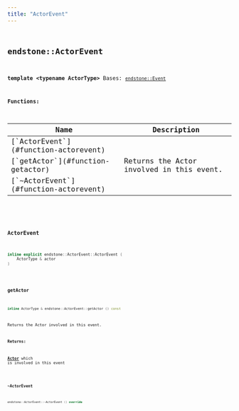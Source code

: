 ```yaml
---
title: "ActorEvent"
---
```


## <code className="doc-symbol doc-symbol-class"/> endstone::ActorEvent

**template &lt;typename ActorType&gt;**
Bases: [`endstone::Event`](classendstone_1_1_event.md)
















**Functions:**

<table>
<thead>
   <tr>
      <th>Name</th>
      <th>Description</th>
   </tr>
</thead>
<tbody>
<tr key="classendstone_1_1_actor_event_1a07f53f59692095b4a31a6e3d95128015">
    <td>[`ActorEvent`](#function-actorevent)</td>
    <td></td>
</tr>
<tr key="classendstone_1_1_actor_event_1a49c459c96e831dbab2333ec2187ea552">
    <td>[`getActor`](#function-getactor)</td>
    <td>Returns the Actor involved in this event.</td>
</tr>
<tr key="classendstone_1_1_actor_event_1a9fff5524effc04e99bb28d49a9b37b6f">
    <td>[`~ActorEvent`](#function-actorevent)</td>
    <td></td>
</tr>
</tbody>
</table>

### <code className="doc-symbol doc-symbol-function"/> ActorEvent

```cpp
inline explicit endstone::ActorEvent::ActorEvent (
    ActorType & actor
) 
```


### <code className="doc-symbol doc-symbol-function"/> getActor

```cpp
inline ActorType & endstone::ActorEvent::getActor () const
```

Returns the Actor involved in this event.



**Returns:**

[**Actor**](classendstone_1_1_actor.md) which is involved in this event 





        
### <code className="doc-symbol doc-symbol-function"/> ~ActorEvent

```cpp
endstone::ActorEvent::~ActorEvent () override
```

